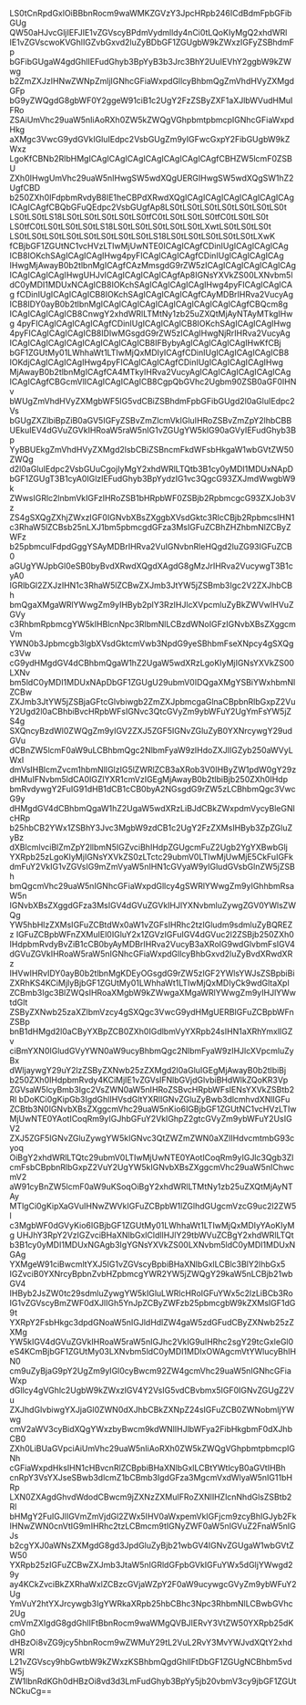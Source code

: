 LS0tCnRpdGxlOiBBbnRocm9waWMKZGVzY3JpcHRpb246ICdBdmFpbGFibGUg
QW50aHJvcGljIEFJIE1vZGVscyBPdmVydmlldy4nCi0tLQoKIyMgQ2xhdWRl
IE1vZGVscwoKVGhlIGZvbGxvd2luZyBDbGF1ZGUgbW9kZWxzIGFyZSBhdmFp
bGFibGUgaW4gdGhlIEFudGhyb3BpYyB3b3Jrc3BhY2UuIEVhY2ggbW9kZWwg
b2ZmZXJzIHNwZWNpZmljIGNhcGFiaWxpdGllcyBhbmQgZmVhdHVyZXMgdGFp
bG9yZWQgdG8gbWF0Y2ggeW91ciB1c2UgY2FzZSByZXF1aXJlbWVudHMuIFRo
ZSAiUmVhc29uaW5nIiAoRXh0ZW5kZWQgVGhpbmtpbmcpIGNhcGFiaWxpdHkg
aXMgc3VwcG9ydGVkIGluIEdpc2VsbGUgZm9yIGFwcGxpY2FibGUgbW9kZWxz
LgoKfCBNb2RlbHMgICAgICAgICAgICAgICAgICAgICAgfCBHZW5lcmF0ZSBU
ZXh0IHwgUmVhc29uaW5nIHwgSW5wdXQgUERGIHwgSW5wdXQgSW1hZ2UgfCBD
b250ZXh0IFdpbmRvdyB8IE1heCBPdXRwdXQgICAgICAgICAgICAgICAgICAg
ICAgICAgfCBQbGFuQEdpc2VsbGUgfAp8LS0tLS0tLS0tLS0tLS0tLS0tLS0t
LS0tLS0tLS18LS0tLS0tLS0tLS0tLS0tfC0tLS0tLS0tLS0tfC0tLS0tLS0t
LS0tfC0tLS0tLS0tLS0tLS18LS0tLS0tLS0tLS0tLS0tLXwtLS0tLS0tLS0t
LS0tLS0tLS0tLS0tLS0tLS0tLS0tLS0tLS18LS0tLS0tLS0tLS0tLS0tLXwK
fCBjbGF1ZGUtNC1vcHVzLTIwMjUwNTE0ICAgICAgfCDinIUgICAgICAgICAg
ICB8IOKchSAgICAgICAgIHwg4pyFICAgICAgICAgfCDinIUgICAgICAgICAg
IHwgMjAwayB0b2tlbnMgICAgfCAzMmsgdG9rZW5zICAgICAgICAgICAgICAg
ICAgICAgICAgIHwgUHJvICAgICAgICAgICAgfAp8IGNsYXVkZS00LXNvbm5l
dC0yMDI1MDUxNCAgICB8IOKchSAgICAgICAgICAgIHwg4pyFICAgICAgICAg
fCDinIUgICAgICAgICB8IOKchSAgICAgICAgICAgfCAyMDBrIHRva2VucyAg
ICB8IDY0ayB0b2tlbnMgICAgICAgICAgICAgICAgICAgICAgICAgfCBQcm8g
ICAgICAgICAgICB8CnwgY2xhdWRlLTMtNy1zb25uZXQtMjAyNTAyMTkgIHwg
4pyFICAgICAgICAgICAgfCDinIUgICAgICAgICB8IOKchSAgICAgICAgIHwg
4pyFICAgICAgICAgICB8IDIwMGsgdG9rZW5zICAgIHwgNjRrIHRva2VucyAg
ICAgICAgICAgICAgICAgICAgICAgICB8IFBybyAgICAgICAgICAgIHwKfCBj
bGF1ZGUtMy01LWhhaWt1LTIwMjQxMDIyICAgfCDinIUgICAgICAgICAgICB8
IOKdjCAgICAgICAgIHwg4pyFICAgICAgICAgfCDinIUgICAgICAgICAgIHwg
MjAwayB0b2tlbnMgICAgfCA4MTkyIHRva2VucyAgICAgICAgICAgICAgICAg
ICAgICAgfCBGcmVlICAgICAgICAgICB8CgpQbGVhc2Ugbm90ZSB0aGF0IHNv
bWUgZmVhdHVyZXMgbWF5IG5vdCBiZSBhdmFpbGFibGUgd2l0aGluIEdpc2Vs
bGUgZXZlbiBpZiB0aGV5IGFyZSBvZmZlcmVkIGluIHRoZSBvZmZpY2lhbCBB
UEkuIEV4dGVuZGVkIHRoaW5raW5nIG1vZGUgYW5kIG90aGVyIEFudGhyb3Bp
YyBBUEkgZmVhdHVyZXMgd2lsbCBiZSBncmFkdWFsbHkgaW1wbGVtZW50ZWQg
d2l0aGluIEdpc2VsbGUuCgojIyMgY2xhdWRlLTQtb3B1cy0yMDI1MDUxNApD
bGF1ZGUgT3B1cyA0IGlzIEFudGhyb3BpYydzIG1vc3QgcG93ZXJmdWwgbW9k
ZWwsIGRlc2lnbmVkIGFzIHRoZSB1bHRpbWF0ZSBjb2RpbmcgcG93ZXJob3Vz
ZS4gSXQgZXhjZWxzIGF0IGNvbXBsZXggbXVsdGktc3RlcCBjb2RpbmcsIHN1
c3RhaW5lZCBsb25nLXJ1bm5pbmcgdGFza3MsIGFuZCBhZHZhbmNlZCByZWFz
b25pbmcuIFdpdGggYSAyMDBrIHRva2VuIGNvbnRleHQgd2luZG93IGFuZCB0
aGUgYWJpbGl0eSB0byBvdXRwdXQgdXAgdG8gMzJrIHRva2VucywgT3B1cyA0
IGRlbGl2ZXJzIHN1c3RhaW5lZCBwZXJmb3JtYW5jZSBmb3Igc2V2ZXJhbCBh
bmQgaXMgaWRlYWwgZm9yIHByb2plY3RzIHJlcXVpcmluZyBkZWVwIHVuZGVy
c3RhbmRpbmcgYW5kIHBlcnNpc3RlbmNlLCBzdWNoIGFzIGNvbXBsZXggcmVm
YWN0b3Jpbmcgb3IgbXVsdGktcmVwb3NpdG9yeSBhbmFseXNpcy4gSXQgc3Vw
cG9ydHMgdGV4dCBhbmQgaW1hZ2UgaW5wdXRzLgoKIyMjIGNsYXVkZS00LXNv
bm5ldC0yMDI1MDUxNApDbGF1ZGUgU29ubmV0IDQgaXMgYSBiYWxhbmNlZCBw
ZXJmb3JtYW5jZSBjaGFtcGlvbiwgb2ZmZXJpbmcgaGlnaCBpbnRlbGxpZ2Vu
Y2Ugd2l0aCBhbiBvcHRpbWFsIGNvc3QtcGVyZm9ybWFuY2UgYmFsYW5jZS4g
SXQncyBzdWl0ZWQgZm9yIGV2ZXJ5ZGF5IGNvZGluZyB0YXNrcywgY29udGVu
dCBnZW5lcmF0aW9uLCBhbmQgc2NlbmFyaW9zIHdoZXJlIGZyb250aWVyLWxl
dmVsIHBlcmZvcm1hbmNlIGlzIG5lZWRlZCB3aXRob3V0IHByZW1pdW0gY29z
dHMuIFNvbm5ldCA0IGZlYXR1cmVzIGEgMjAwayB0b2tlbiBjb250ZXh0IHdp
bmRvdywgY2FuIG91dHB1dCB1cCB0byA2NGsgdG9rZW5zLCBhbmQgc3VwcG9y
dHMgdGV4dCBhbmQgaW1hZ2UgaW5wdXRzLiBJdCBkZWxpdmVycyBleGNlcHRp
b25hbCB2YWx1ZSBhY3Jvc3MgbW9zdCB1c2UgY2FzZXMsIHByb3ZpZGluZyBz
dXBlcmlvciBlZmZpY2llbmN5IGZvciBhIHdpZGUgcmFuZ2Ugb2YgYXBwbGlj
YXRpb25zLgoKIyMjIGNsYXVkZS0zLTctc29ubmV0LTIwMjUwMjE5CkFuIGFk
dmFuY2VkIG1vZGVsIG9mZmVyaW5nIHN1cGVyaW9yIGludGVsbGlnZW5jZSBh
bmQgcmVhc29uaW5nIGNhcGFiaWxpdGllcy4gSWRlYWwgZm9yIGhhbmRsaW5n
IGNvbXBsZXggdGFza3MsIGV4dGVuZGVkIHJlYXNvbmluZywgZGV0YWlsZWQg
YW5hbHlzZXMsIGFuZCBtdWx0aW1vZGFsIHRhc2tzIGludm9sdmluZyBQREZz
IGFuZCBpbWFnZXMuIEl0IGluY2x1ZGVzIGFuIGV4dGVuc2l2ZSBjb250ZXh0
IHdpbmRvdyBvZiB1cCB0byAyMDBrIHRva2VucyB3aXRoIG9wdGlvbmFsIGV4
dGVuZGVkIHRoaW5raW5nIGNhcGFiaWxpdGllcyBhbGxvd2luZyBvdXRwdXRz
IHVwIHRvIDY0ayB0b2tlbnMgKDEyOGsgdG9rZW5zIGF2YWlsYWJsZSBpbiBi
ZXRhKS4KCiMjIyBjbGF1ZGUtMy01LWhhaWt1LTIwMjQxMDIyCk9wdGltaXpl
ZCBmb3Igc3BlZWQsIHRoaXMgbW9kZWwgaXMgaWRlYWwgZm9yIHJlYWwtdGlt
ZSByZXNwb25zaXZlbmVzcy4gSXQgc3VwcG9ydHMgUERBIGFuZCBpbWFnZSBp
bnB1dHMgd2l0aCByYXBpZCB0ZXh0IGdlbmVyYXRpb24sIHN1aXRhYmxlIGZv
ciBmYXN0IGludGVyYWN0aW9ucyBhbmQgc2NlbmFyaW9zIHJlcXVpcmluZyBx
dWljaywgY29uY2lzZSByZXNwb25zZXMgd2l0aGluIGEgMjAwayB0b2tlbiBj
b250ZXh0IHdpbmRvdy4KCiMjIE1vZGVsIFNlbGVjdGlvbiBHdWlkZQoKR3Vp
ZGVsaW5lcyBmb3Igc2VsZWN0aW5nIHRoZSBvcHRpbWFsIENsYXVkZSBtb2Rl
bDoKCi0gKipGb3IgdGhlIHVsdGltYXRlIGNvZGluZyBwb3dlcmhvdXNlIGFu
ZCBtb3N0IGNvbXBsZXggcmVhc29uaW5nKio6IGBjbGF1ZGUtNC1vcHVzLTIw
MjUwNTE0YAotICoqRm9yIGJhbGFuY2VkIGhpZ2gtcGVyZm9ybWFuY2UsIGV2
ZXJ5ZGF5IGNvZGluZywgYW5kIGNvc3QtZWZmZWN0aXZlIHdvcmtmbG93cyoq
OiBgY2xhdWRlLTQtc29ubmV0LTIwMjUwNTE0YAotICoqRm9yIGJlc3Qgb3Zl
cmFsbCBpbnRlbGxpZ2VuY2UgYW5kIGNvbXBsZXggcmVhc29uaW5nIChwcmV2
aW91cyBnZW5lcmF0aW9uKSoqOiBgY2xhdWRlLTMtNy1zb25uZXQtMjAyNTAy
MTlgCi0gKipXaGVuIHNwZWVkIGFuZCBpbW1lZGlhdGUgcmVzcG9uc2l2ZW5l
c3MgbWF0dGVyKio6IGBjbGF1ZGUtMy01LWhhaWt1LTIwMjQxMDIyYAoKIyMg
UHJhY3RpY2VzIGZvciBHaXNlbGxlCldlIHJlY29tbWVuZCBgY2xhdWRlLTQt
b3B1cy0yMDI1MDUxNGAgb3IgYGNsYXVkZS00LXNvbm5ldC0yMDI1MDUxNGAg
YXMgeW91ciBwcmltYXJ5IG1vZGVscyBpbiBHaXNlbGxlLCBlc3BlY2lhbGx5
IGZvciB0YXNrcyBpbnZvbHZpbmcgYWR2YW5jZWQgY29kaW5nLCBjb21wbGV4
IHByb2JsZW0tc29sdmluZywgYW5kIGluLWRlcHRoIGFuYWx5c2lzLiBCb3Ro
IG1vZGVscyBmZWF0dXJlIGh5YnJpZCByZWFzb25pbmcgbW9kZXMsIGF1dG9t
YXRpY2FsbHkgc3dpdGNoaW5nIGJldHdlZW4gaW5zdGFudCByZXNwb25zZXMg
YW5kIGV4dGVuZGVkIHRoaW5raW5nIGJhc2VkIG9uIHRhc2sgY29tcGxleGl0
eS4KCmBjbGF1ZGUtMy03LXNvbm5ldC0yMDI1MDIxOWAgcmVtYWlucyBhIHN0
cm9uZyBjaG9pY2UgZm9yIGl0cyBwcm92ZW4gcmVhc29uaW5nIGNhcGFiaWxp
dGllcy4gVGhlc2UgbW9kZWxzIGV4Y2VsIG5vdCBvbmx5IGF0IGNvZGUgZ2Vu
ZXJhdGlvbiwgYXJjaGl0ZWN0dXJhbCBkZXNpZ24sIGFuZCB0ZWNobmljYWwg
cmV2aWV3cyBidXQgYWxzbyBwcm9kdWNlIHJlbWFya2FibHkgbmF0dXJhbCB0
ZXh0LiBUaGVpciAiUmVhc29uaW5nIiAoRXh0ZW5kZWQgVGhpbmtpbmcpIGNh
cGFiaWxpdHksIHN1cHBvcnRlZCBpbiBHaXNlbGxlLCBtYWtlcyB0aGVtIHBh
cnRpY3VsYXJseSBwb3dlcmZ1bCBmb3IgdGFza3MgcmVxdWlyaW5nIG11bHRp
LXN0ZXAgdGhvdWdodCBwcm9jZXNzZXMuIFRoZXNlIHZlcnNhdGlsZSBtb2Rl
bHMgY2FuIGJlIGVmZmVjdGl2ZWx5IHV0aWxpemVkIGFjcm9zcyBhIGJyb2Fk
IHNwZWN0cnVtIG9mIHRhc2tzLCBmcm9tIGNyZWF0aW5nIGVuZ2FnaW5nIGJs
b2cgYXJ0aWNsZXMgdG8gd3JpdGluZyBjb21wbGV4IGNvZGUgaW1wbGVtZW50
YXRpb25zIGFuZCBwZXJmb3JtaW5nIGRldGFpbGVkIGFuYWx5dGljYWwgd29y
ay4KCkZvciBkZXRhaWxlZCBzcGVjaWZpY2F0aW9ucywgcGVyZm9ybWFuY2Ug
YmVuY2htYXJrcywgb3IgYWRkaXRpb25hbCBhc3Npc3RhbmNlLCBwbGVhc2Ug
cmVmZXIgdG8gdGhlIFtBbnRocm9waWMgQVBJIERvY3VtZW50YXRpb25dKGh0
dHBzOi8vZG9jcy5hbnRocm9wZWMuY29tL2VuL2RvY3MvYWJvdXQtY2xhdWRl
L21vZGVscy9hbGwtbW9kZWxzKSBhbmQgdGhlIFtDbGF1ZGUgNCBhbm5vdW5j
ZW1lbnRdKGh0dHBzOi8vd3d3LmFudGhyb3BpYy5jb20vbmV3cy9jbGF1ZGUt
NCkuCg==